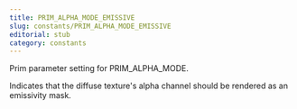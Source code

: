 ```yaml
---
title: PRIM_ALPHA_MODE_EMISSIVE
slug: constants/PRIM_ALPHA_MODE_EMISSIVE
editorial: stub
category: constants
---
```


<LSLConstant name="PRIM_ALPHA_MODE_EMISSIVE"/>

Prim parameter setting for PRIM_ALPHA_MODE.

Indicates that the diffuse texture's alpha channel should be rendered as an emissivity mask.
